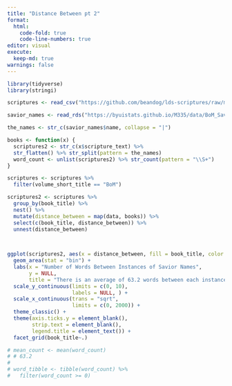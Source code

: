 ```yaml
---
title: "Distance Between pt 2"
format: 
  html:
    code-fold: true
    code-line-numbers: true
editor: visual
execute: 
  keep-md: true
warnings: false
---
```


```r
library(tidyverse)
library(stringi)

scriptures <- read_csv("https://github.com/beandog/lds-scriptures/raw/master/csv/lds-scriptures.csv")

savior_names <- read_rds("https://byuistats.github.io/M335/data/BoM_SaviorNames.rds")
```

```r

the_names <- str_c(savior_names$name, collapse = "|")

books <- function(x) {
  scriptures2 <- str_c(x$scripture_text) %>% 
  str_flatten() %>% str_split(pattern = the_names)
  word_count <- unlist(scriptures2) %>% str_count(pattern = "\\S+") 
}

scriptures <- scriptures %>% 
  filter(volume_short_title == "BoM")

scriptures2 <- scriptures %>% 
  group_by(book_title) %>% 
  nest() %>% 
  mutate(distance_between = map(data, books)) %>% 
  select(c(book_title, distance_between)) %>% 
  unnest(distance_between)

  
```


```r

ggplot(scriptures2, aes(x = distance_between, fill = book_title, color = book_title)) +
  geom_area(stat = "bin") +
  labs(x = "Number of Words Between Instances of Savior Names",
       y = NULL, 
       title = "There is an average of 63.2 words between each instance of the Savior's name.") +
  scale_y_continuous(limits = c(0, 10),
                     labels = NULL, ) +
  scale_x_continuous(trans = "sqrt",
                     limits = c(0, 2000)) +
  theme_classic() +
  theme(axis.ticks.y = element_blank(),
        strip.text = element_blank(),
        legend.title = element_text()) +
  facet_grid(book_title~.)

# mean_count <- mean(word_count)
# # 63.2
# 
# word_tibble <- tibble(word_count) %>% 
#   filter(word_count >= 0)

```

```r

```
